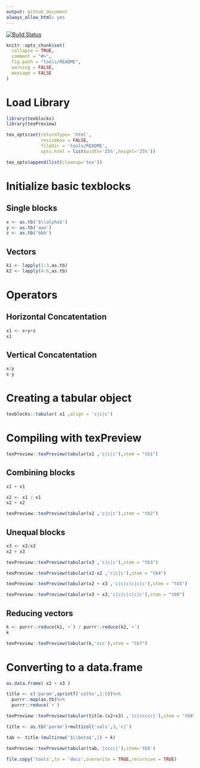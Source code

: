 ```yaml
---
output: github_document
always_allow_html: yes
---
```


<!-- README.md is generated from README.Rmd. Please edit that file -->
[![Build Status](https://travis.metrumrg.com/yoni/texblocks.svg?token=tfrDuc83e84K9CqJKyCs&branch=master)](https://travis.metrumrg.com/yoni/texblocks)
```r
knitr::opts_chunk$set(
  collapse = TRUE,
  comment = "#>",
  fig.path = "tools/README",
  warning = FALSE,
  message = FALSE
)
```

# Load Library

```r
library(texblocks)
library(texPreview)

```
 
```r
tex_opts$set(returnType= 'html',
             resizebox = FALSE,
             fileDir = 'tools/README',
             opts.html = list(width='25%',height='25%'))

tex_opts$append(list(cleanup='tex'))
```

# Initialize basic texblocks

## Single blocks

```r
x <- as.tb('$\\alpha$')
y <- as.tb('aaa')
z <- as.tb('bbb')

```

## Vectors

```r
k1 <- lapply(1:3,as.tb)
k2 <- lapply(4:6,as.tb)

```

# Operators 

## Horizontal Concatentation

```r
x1 <- x+y+z
x1
```

## Vertical Concatentation

```r
x/y
x-y
```

# Creating a tabular object

```r
texblocks::tabular( x1 ,align = 'c|c|c')
```

# Compiling with texPreview

```r
texPreview::texPreview(tabular(x1 ,'c|c|c'),stem = "tb1")

```

## Combining blocks

```r
x1 + x1
```
 
```r
x2 <- x1 / x1
x2 + x2
```
 
```r
texPreview::texPreview(tabular(x2 ,'c|c|c'),stem = "tb2")

```

## Unequal blocks
 
```r
x3 <- x2/x2
x2 + x3
```

```r
texPreview::texPreview(tabular(x3 ,'c|c|c'),stem = "tb3")

```

```r
texPreview::texPreview(tabular(x2-x2 ,'c|c|c'),stem = "tb4")

```
 
```r
texPreview::texPreview(tabular(x2 + x3 ,'c|c|c|c|c|c'),stem = "tb5")

```
 
```r
texPreview::texPreview(tabular(x3 + x3,'c|c|c|c|c|c'),stem = "tb6")

```

## Reducing vectors

```r
k <- purrr::reduce(k1,`+`) / purrr::reduce(k2,`+`)
k
```

```r
texPreview::texPreview(tabular(k,'ccc'),stem = "tb7")

``` 

# Converting to a data.frame

```r
as.data.frame( x2 + x3 )
```


```r

title <- c('param',sprintf('col%s',1:5))%>%
  purrr::map(as.tb)%>%
  purrr::reduce(`+`)

texPreview::texPreview(tabular(title-(x2+x3) ,'|c|ccccc|'),stem = "tb8")

```

```r
title <- as.tb('param')+multicol('vals',3,'c|')

tab <- title-(multirow('$\\beta$',2) + k)

texPreview::texPreview(tabular(tab,'|cccc|'),stem='tb9')

```

```r
file.copy('tools',to = 'docs',overwrite = TRUE,recursive = TRUE)
```